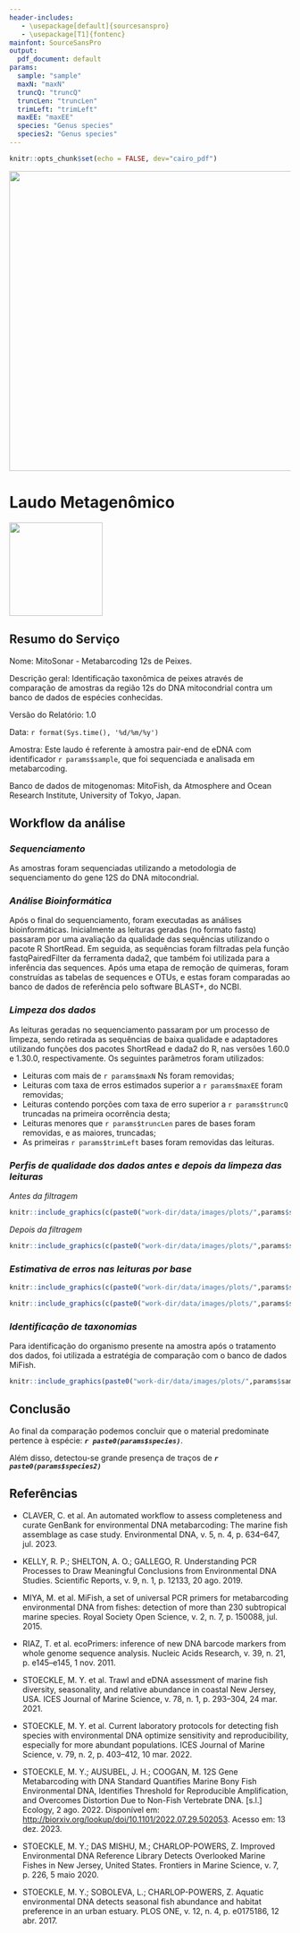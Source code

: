 ```yaml
---
header-includes:
   - \usepackage[default]{sourcesanspro}
   - \usepackage[T1]{fontenc}
mainfont: SourceSansPro
output:
  pdf_document: default
params:
  sample: "sample"
  maxN: "maxN"
  truncQ: "truncQ"
  truncLen: "truncLen"
  trimLeft: "trimLeft"
  maxEE: "maxEE"
  species: "Genus species"
  species2: "Genus species"
---
```


```r
knitr::opts_chunk$set(echo = FALSE, dev="cairo_pdf")
```

![](work-dir/data/images/assets/catg_header.png){width="536"}

# Laudo Metagenômico

![](work-dir/data/images/assets/Logo.jpeg){width="167"}

## Resumo do Serviço

Nome: MitoSonar - Metabarcoding 12s de Peixes.

Descrição geral: Identificação taxonômica de peixes através de comparação de amostras da região 12s do DNA mitocondrial contra um banco de dados de espécies conhecidas.

Versão do Relatório: 1.0

Data: `r format(Sys.time(), '%d/%m/%y')`

Amostra: Este laudo é referente à amostra pair-end de eDNA com identificador `r params$sample`, que foi sequenciada e analisada em metabarcoding.

Banco de dados de mitogenomas: MitoFish, da Atmosphere and Ocean Research Institute, University of Tokyo, Japan.

\newpage

## Workflow da análise

### *Sequenciamento*

As amostras foram sequenciadas utilizando a metodologia de sequenciamento do gene 12S do DNA mitocondrial.

### *Análise Bioinformática*

Após o final do sequenciamento, foram executadas as análises bioinformáticas. Inicialmente as leituras geradas (no formato fastq) passaram por uma avaliação da qualidade das sequências utilizando o pacote R ShortRead. Em seguida, as sequências foram filtradas pela função fastqPairedFilter da ferramenta dada2, que também foi utilizada para a inferência das sequences. Após uma etapa de remoção de quimeras, foram construídas as tabelas de sequences e OTUs, e estas foram comparadas ao banco de dados de referência pelo software BLAST+, do NCBI.

### *Limpeza dos dados*

As leituras geradas no sequenciamento passaram por um processo de limpeza, sendo retirada as sequências de baixa qualidade e adaptadores utilizando funções dos pacotes ShortRead e dada2 do R, nas versões 1.60.0 e 1.30.0, respectivamente. Os seguintes parâmetros foram utilizados:

-   Leituras com mais de `r params$maxN` Ns foram removidas;
-   Leituras com taxa de erros estimados superior a `r params$maxEE` foram removidas;
-   Leituras contendo porções com taxa de erro superior a `r params$truncQ` truncadas na primeira ocorrência desta;
-   Leituras menores que `r params$truncLen` pares de bases foram removidas, e as maiores, truncadas;
-   As primeiras `r params$trimLeft` bases foram removidas das leituras.

\newpage

### *Perfis de qualidade dos dados antes e depois da limpeza das leituras*

*Antes da filtragem*

```r
knitr::include_graphics(c(paste0("work-dir/data/images/plots/",params$sample,"_quality_report/", params$sample,"_forward_quality.png"),(paste0("work-dir/data/images/plots/",params$sample,"_quality_report/", params$sample,"_reverse_quality.png"))))
```

*Depois da filtragem*

```r
knitr::include_graphics(c(paste0("work-dir/data/images/plots/",params$sample,"_quality_report/", params$sample,"_forward_filtered_quality.png"),(paste0("work-dir/data/images/plots/",params$sample,"_quality_report/", params$sample,"_reverse_filtered_quality.png"))))
```

\newpage

### *Estimativa de erros nas leituras por base*

```r
knitr::include_graphics(c(paste0("work-dir/data/images/plots/",params$sample,"_estimated_errors/", params$sample,"_estimErr_A.png"),(paste0("work-dir/data/images/plots/",params$sample,"_estimated_errors/", params$sample,"_estimErr_C.png"))))
```

```r
knitr::include_graphics(c(paste0("work-dir/data/images/plots/",params$sample,"_estimated_errors/", params$sample,"_estimErr_G.png"),(paste0("work-dir/data/images/plots/",params$sample,"_estimated_errors/", params$sample,"_estimErr_T.png"))))
```

\newpage

### *Identificação de taxonomias*

Para identificação do organismo presente na amostra após o tratamento dos dados, foi utilizada a estratégia de comparação com o banco de dados MiFish.

```r
knitr::include_graphics(paste0("work-dir/data/images/plots/",params$sample,"_toptaxa.png"))
```

## Conclusão

Ao final da comparação podemos concluir que o material predominate pertence à espécie: ***`r paste0(params$species)`***.

Além disso, detectou-se grande presença de traços de ***`r paste0(params$species2)`***

\newpage

## Referências

-   CLAVER, C. et al. An automated workflow to assess completeness and curate GenBank for environmental DNA metabarcoding: The marine fish assemblage as case study. Environmental DNA, v. 5, n. 4, p. 634–647, jul. 2023.

-   KELLY, R. P.; SHELTON, A. O.; GALLEGO, R. Understanding PCR Processes to Draw Meaningful Conclusions from Environmental DNA Studies. Scientific Reports, v. 9, n. 1, p. 12133, 20 ago. 2019.

-   MIYA, M. et al. MiFish, a set of universal PCR primers for metabarcoding environmental DNA from fishes: detection of more than 230 subtropical marine species. Royal Society Open Science, v. 2, n. 7, p. 150088, jul. 2015.

-   RIAZ, T. et al. ecoPrimers: inference of new DNA barcode markers from whole genome sequence analysis. Nucleic Acids Research, v. 39, n. 21, p. e145–e145, 1 nov. 2011.

-   STOECKLE, M. Y. et al. Trawl and eDNA assessment of marine fish diversity, seasonality, and relative abundance in coastal New Jersey, USA. ICES Journal of Marine Science, v. 78, n. 1, p. 293–304, 24 mar. 2021.

-   STOECKLE, M. Y. et al. Current laboratory protocols for detecting fish species with environmental DNA optimize sensitivity and reproducibility, especially for more abundant populations. ICES Journal of Marine Science, v. 79, n. 2, p. 403–412, 10 mar. 2022.

-   STOECKLE, M. Y.; AUSUBEL, J. H.; COOGAN, M. 12S Gene Metabarcoding with DNA Standard Quantifies Marine Bony Fish Environmental DNA, Identifies Threshold for Reproducible Amplification, and Overcomes Distortion Due to Non-Fish Vertebrate DNA. [s.l.] Ecology, 2 ago. 2022. Disponível em: <http://biorxiv.org/lookup/doi/10.1101/2022.07.29.502053>. Acesso em: 13 dez. 2023.

-   STOECKLE, M. Y.; DAS MISHU, M.; CHARLOP-POWERS, Z. Improved Environmental DNA Reference Library Detects Overlooked Marine Fishes in New Jersey, United States. Frontiers in Marine Science, v. 7, p. 226, 5 maio 2020.

-   STOECKLE, M. Y.; SOBOLEVA, L.; CHARLOP-POWERS, Z. Aquatic environmental DNA detects seasonal fish abundance and habitat preference in an urban estuary. PLOS ONE, v. 12, n. 4, p. e0175186, 12 abr. 2017.
